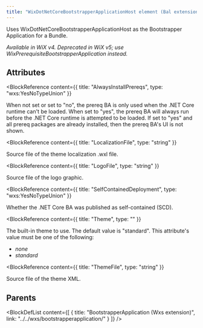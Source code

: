 ```yaml
---
title: "WixDotNetCoreBootstrapperApplicationHost element (Bal extension)"
---
```



Uses WixDotNetCoreBootstrapperApplicationHost as the Bootstrapper Application for a Bundle.

 _Available in WiX v4. Deprecated in WiX v5; use WixPrerequisiteBootstrapperApplication instead._


## Attributes

<BlockWrapper>

  <BlockReference
    content={{
      title: "AlwaysInstallPrereqs",
      type: "wxs:YesNoTypeUnion"
    }}
  >
  When not set or set to "no", the prereq BA is only used when the .NET Core runtime can't be loaded.
   When set to "yes", the prereq BA will always run before the .NET Core runtime is attempted to be loaded.
   If set to "yes" and all prereq packages are already installed, then the prereq BA's UI is not shown.
  </BlockReference>

  <BlockReference
    content={{
      title: "LocalizationFile",
      type: "string"
    }}
  >
  Source file of the theme localization .wxl file.
  </BlockReference>

  <BlockReference
    content={{
      title: "LogoFile",
      type: "string"
    }}
  >
  Source file of the logo graphic.
  </BlockReference>

  <BlockReference
    content={{
      title: "SelfContainedDeployment",
      type: "wxs:YesNoTypeUnion"
    }}
  >
  Whether the .NET Core BA was published as self-contained (SCD).
  </BlockReference>

  <BlockReference
    content={{
      title: "Theme",
      type: ""
    }}
  >
  The built-in theme to use. The default value is "standard". This attribute's value must be one of the following:
  - *none*
  - *standard*
  </BlockReference>

  <BlockReference
    content={{
      title: "ThemeFile",
      type: "string"
    }}
  >
  Source file of the theme XML.
  </BlockReference>

</BlockWrapper>


## Parents

<BlockDefList content={[
    {
      title: "BootstrapperApplication (Wxs extension)",
      link: "../../wxs/bootstrapperapplication/"
    }
  ]}
/>